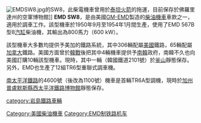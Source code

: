 [[File:EMDSW8.jpg|thumb]]的SW8，此柴電機車曾用於[[泰坦火箭|泰坦火箭]]的拖運，目前保存於佛羅里達州的空軍博物館]]
'''EMD SW8'''，是由美國[[易安迪|GM-EMD]]製造的[[柴油機車|柴油機車]]車款之一，適用於調車工作。該型機車於1950年9月至1954年1月間生產，使用了EMD 567B型8[[汽缸|汽缸]]柴油機，其輸出為800馬力（600 kW）。

該型機車大多數均提供予美加的鐵路系統，其中306輛配屬[[美國|美國]]鐵路，65輛配屬[[加拿大|加拿大]]鐵路。美國方面曾於[[韓戰|韓戰]]後把其中4輛機車提供予[[南韓|南韓]]政府，南韓不久也向美國訂購10輛該型機車。現時，其中一輛（韓國鐵道2101號）於[[釜山|釜山]]靜態保存。另外，EMD也生產了12組TR6型重聯式調車機。

[[南太平洋鐵路|南太平洋鐵路]]的4600號（後改為1100號）機車是首輛TR6A型調機，現時於[[加州|加州]][[普卢默斯县_(加利福尼亚州)|普盧默斯縣]][[西太平洋鐵路博物館|西太平洋鐵路博物館]]靜態保存。

{{loco-stub}}

[[Category:美國柴油機車|Category:美國柴油機車]]
[[Category:EMD制铁路机车|Category:EMD制铁路机车]]
[[category:岩島鐵路車輛|category:岩島鐵路車輛]]